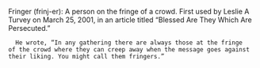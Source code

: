{{RfdProto}}

Fringer (frinj-er): A person on the fringe of a crowd. First used by Leslie A Turvey on March 25, 2001, in an article titled “Blessed Are They Which Are Persecuted.”
   He wrote, “In any gathering there are always those at the fringe
 of the crowd where they can creep away when the message goes against
 their liking. You might call them fringers.”